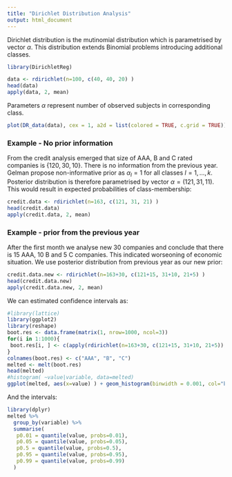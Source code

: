 ```yaml
---
title: "Dirichlet Distribution Analysis"
output: html_document
---
```


Dirichlet distribution is the mutinomial distribution which is parametrised by vector $\alpha$. This distribution extends Binomial problems introducing additional classes. 

```r
library(DirichletReg)
```

```r
data <- rdirichlet(n=100, c(40, 40, 20) )
head(data)
apply(data, 2, mean)
```

Parameters $\alpha$ represent number of observed subjects in corresponding class. 

```r
plot(DR_data(data), cex = 1, a2d = list(colored = TRUE, c.grid = TRUE))
```

### Example - No prior information 
From the credit analysis emerged that size of AAA, B and C rated companies is $\lbrace 120, 30, 10\rbrace$. There is no information from the previous year. Gelman propose non-informative prior as $\alpha_l=1$ for all classes $l=1,\ldots, k$. Posterior distribution is therefore parametrised by vector $\alpha = (121, 31, 11)$. This would result in expected probabilities of class-membership:

```r
credit.data <- rdirichlet(n=163, c(121, 31, 21) )
head(credit.data)
apply(credit.data, 2, mean)
```
### Example - prior from the previous year
After the first month we analyse new 30 companies and conclude that there is 15 AAA, 10 B and 5 C companies. This indicated worseoning of economic situation. We use posterior distribution from previous year as our new prior:

```r
credit.data.new <- rdirichlet(n=163+30, c(121+15, 31+10, 21+5) )
head(credit.data.new)
apply(credit.data.new, 2, mean)
```

We can estimated confidence intervals as:

```r
#library(lattice)
library(ggplot2)
library(reshape)
boot.res <- data.frame(matrix(1, nrow=1000, ncol=3))
for(i in 1:1000){
 boot.res[i, ] <- c(apply(rdirichlet(n=163+30, c(121+15, 31+10, 21+5)), 2, mean))
}
colnames(boot.res) <- c("AAA", "B", "C")
melted <- melt(boot.res)
head(melted)
#histogram( ~value|variable, data=melted)
ggplot(melted, aes(x=value) ) + geom_histogram(binwidth = 0.001, col="blue", fill="grey") + facet_grid(.~ variable, scales="free") + theme_bw()
```

And the intervals:

```r
library(dplyr)
melted %>% 
  group_by(variable) %>% 
  summarise(
   p0.01 = quantile(value, probs=0.01),
   p0.05 = quantile(value, probs=0.05),
   p0.5 = quantile(value, probs=0.5),
   p0.95 = quantile(value, probs=0.95),
   p0.99 = quantile(value, probs=0.99)
  ) 

```
